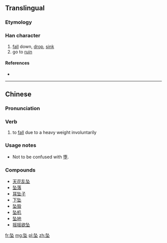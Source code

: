{{also|墜|堕}}
==Translingual==

===Etymology===
{{Han compound|队|土|c1=p|c2=s|ls=psc}}

===Han character===
{{Han char|rn=32|rad=土|as=04|sn=7|four=|canj=弓人土 (NOG), X弓人土 (XNOG)|ids=⿱[[队]][[土]]}}

# [[fall]] down, [[drop]], [[sink]]
# go to [[ruin]]

====References====
* {{Han ref|kx=0227.271|hdz=10429.040|uh=5760|ud=22368}}

----

==Chinese==
{{zh-hanzi-box|[[坠]]|[[墜]]}}

===Pronunciation===
{{zh-pron
|m=zhuì
|c=zeoi6
|cat=v
}}

===Verb===
{{zh-verb}}

# to [[fall]] due to a heavy weight involuntarily

===Usage notes===
* Not to be confused with [[堕]].

===Compounds===
* [[天花乱坠]]
* [[坠落]]
* [[耳坠子]]
* [[下坠]]
* [[坠毁]]
* [[坠机]]
* [[坠地]]
* [[摇摇欲坠]]

[[fr:坠]]
[[mg:坠]]
[[pl:坠]]
[[zh:坠]]